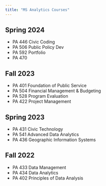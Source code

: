 ```yaml
---
title: "MS Analytics Courses"
---
```


## Spring 2024
-   PA 446 Civic Coding
-   PA 506 Public Policy Dev
-   PA 592 Portfolio
-   PA 470

## Fall 2023
-   PA 401 Foundation of Public Service
-   PA 504 Financial Management & Budgeting
-   PA 528 Program Evaluation
-   PA 422 Project Management

## Spring 2023
-   PA 431 Civic Technology
-   PA 541 Advanced Data Analytics
-   PA 436 Geographic Information Systems

## Fall 2022
-   PA 433 Data Management
-   PA 434 Data Analytics
-   PA 402 Principles of Data Analysis
